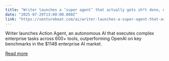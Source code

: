```yaml
---
title: "Writer launches a ‘super agent’ that actually gets sh*t done, outperforms OpenAI on key benchmarks"
date: "2025-07-29T13:00:00.000Z"
link: "https://venturebeat.com/ai/writer-launches-a-super-agent-that-actually-gets-sht-done-outperforms-openai-on-key-benchmarks/"
---
```


Writer launches Action Agent, an autonomous AI that executes complex enterprise tasks across 600+ tools, outperforming OpenAI on key benchmarks in the $114B enterprise AI market.

[Read more](https://venturebeat.com/ai/writer-launches-a-super-agent-that-actually-gets-sht-done-outperforms-openai-on-key-benchmarks/)
